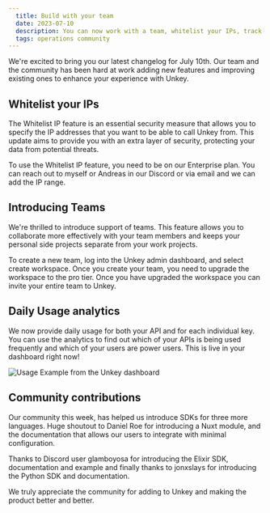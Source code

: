 ```yaml
---
  title: Build with your team
  date: 2023-07-10
  description: You can now work with a team, whitelist your IPs, track usage and much more!
  tags: operations community
---
```



We're excited to bring you our latest changelog for July 10th. Our team and the community has been hard at work adding new features and improving existing ones to enhance your experience with Unkey.

## Whitelist your IPs

The Whitelist IP feature is an essential security measure that allows you to specify the IP addresses that you want to be able to call Unkey from. This update aims to provide you with an extra layer of security, protecting your data from potential threats.

To use the Whitelist IP feature, you need to be on our Enterprise plan. You can reach out to myself or Andreas in our Discord or via email and we can add the IP range.

## Introducing Teams

We're thrilled to introduce support of teams. This feature allows you to collaborate more effectively with your team members and keeps your personal side projects separate from your work projects.

To create a new team, log into the Unkey admin dashboard, and select create workspace. Once you create your team, you need to upgrade the workspace to the pro tier. Once you have upgraded the workspace you can invite your entire team to Unkey.

## Daily Usage analytics

We now provide daily usage for both your API and for each individual key. You can use the analytics to find out which of your APIs is being used frequently and which of your users are power users. This is live in your dashboard right now!

![Usage Example from the Unkey dashboard](/images/changelog/july-10/usage-example.png)

## Community contributions

Our community this week, has helped us introduce SDKs for three more languages. Huge shoutout to Daniel Roe for introducing a Nuxt module, and the documentation that allows our users to integrate with minimal configuration.

Thanks to Discord user glamboyosa for introducing the Elixir SDK, documentation and example and finally thanks to jonxslays for introducing the Python SDK and documentation.

We truly appreciate the community for adding to Unkey and making the product better and better.
